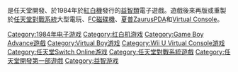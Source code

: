 {{Unreferenced|time=2015-04-08T10:39:37+00:00}}

{{NoteTA
| G1=Games
}}
{{Infobox VG
| title =轉轉樂園
| english = Clu Clu Land
| image =
| developer = [[任天堂開發第一部|任天堂開發第一部]]
| publisher = [[任天堂|任天堂]]
| designer =
| composer = [[中塚章人|中塚章人]]
| released = {{Infobox VG/C|1984年11月22日| '''紅白機'''{{vgrelease|JP|November 22, 1984|NA|October 18, 1985|EU|February 15, 1987}}'''任天堂對戰系統'''{{Vgrelease|JP|1984年12月}}'''FC磁碟機'''{{vgrelease|JP|April 28, 1992}}'''夏普Zaurus'''{{vgrelease|JP|September 2001}}'''Game Boy Advance'''{{vgrelease|JP|May 21, 2004}}'''Wii Virtual Console'''{{vgrelease|NA|September 1, 2008|EU|March 6, 2009|JP|March 10, 2009}}'''任天堂3DS Virtual Console'''{{vgrelease|JP|June 12, 2013|NA|March 27, 2014|PAL|May 8, 2014}}'''Wii U Virtual Console'''{{vgrelease|WW|October 17, 2013|JP|November 20, 2013}}<u>Nintendo Switch Online</u>{{vgr|WW|May 15, 2019}} }}
| genre = [[益智遊戲|益智]]
| modes = [[單人電子遊戲|單人]]、[[多人電子遊戲|多人]]
| platforms = {{spml|[[紅白機|紅白機]]|[[任天堂對戰系統|任天堂對戰系統]]|[[FC磁碟機|FC磁碟機]]|[[夏普Zaurus|夏普Zaurus]]|[[Game_Boy_Advance|Game Boy Advance]]|[[任天堂GameCube|任天堂GameCube]]|[[Virtual_Console|Virtual Console]]}}
}}

{{Vgname|轉轉樂園|ja=クルクルランド|en=Clu Clu Land|aka = 豆豆迷魂阵}}是任天堂開發、於1984年於[[紅白機|紅白機]]發行的[[益智遊戲|益智類]]電子遊戲。遊戲後來再版或重製於[[任天堂對戰系統|任天堂對戰系統]]大型電玩、[[FC磁碟機|FC磁碟機]]、[[夏普Zaurus|夏普Zaurus]]PDA和[[Virtual_Console|Virtual Console]]。

{{DEFAULTSORT:Clu Clu Land}}
[[Category:1984年电子游戏|Category:1984年电子游戏]]
[[Category:红白机游戏|Category:红白机游戏]]
[[Category:Game_Boy_Advance遊戲|Category:Game Boy Advance遊戲]]
[[Category:Virtual_Boy游戏|Category:Virtual Boy游戏]]
[[Category:Wii_U_Virtual_Console游戏|Category:Wii U Virtual Console游戏]]
[[Category:任天堂Switch_Online游戏|Category:任天堂Switch Online游戏]]
[[Category:任天堂對戰系統遊戲|Category:任天堂對戰系統遊戲]]
[[Category:任天堂開發第一部遊戲|Category:任天堂開發第一部遊戲]]
[[Category:益智游戏|Category:益智游戏]]

{{Puzzle-videogame-stub}}
{{Nintendo-stub}}